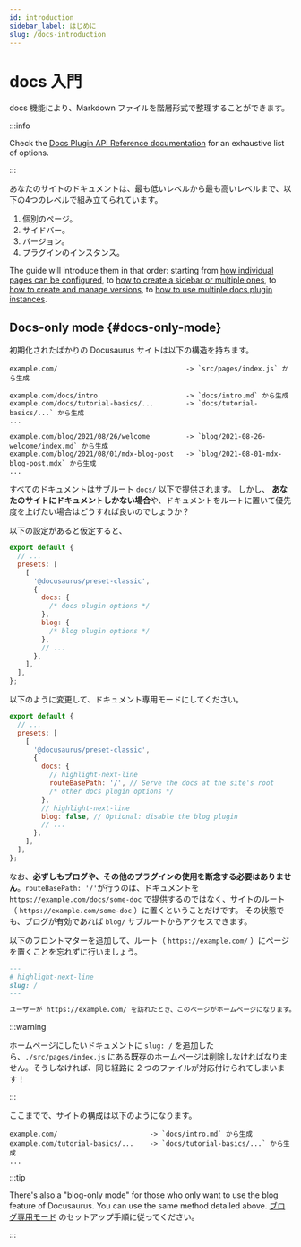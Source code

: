```yaml
---
id: introduction
sidebar_label: はじめに
slug: /docs-introduction
---
```


# docs 入門

docs 機能により、Markdown ファイルを階層形式で整理することができます。

:::info

Check the [Docs Plugin API Reference documentation](./../../api/plugins/plugin-content-docs.mdx) for an exhaustive list of options.

:::

あなたのサイトのドキュメントは、最も低いレベルから最も高いレベルまで、以下の4つのレベルで組み立てられています。

1. 個別のページ。
2. サイドバー。
3. バージョン。
4. プラグインのインスタンス。

The guide will introduce them in that order: starting from [how individual pages can be configured](./docs-create-doc.mdx), to [how to create a sidebar or multiple ones](./sidebar/index.mdx), to [how to create and manage versions](./versioning.mdx), to [how to use multiple docs plugin instances](./docs-multi-instance.mdx).

## Docs-only mode {#docs-only-mode}

初期化されたばかりの Docusaurus サイトは以下の構造を持ちます。

```
example.com/                                -> `src/pages/index.js` から生成

example.com/docs/intro                      -> `docs/intro.md` から生成
example.com/docs/tutorial-basics/...        -> `docs/tutorial-basics/...` から生成
...

example.com/blog/2021/08/26/welcome         -> `blog/2021-08-26-welcome/index.md` から生成
example.com/blog/2021/08/01/mdx-blog-post   -> `blog/2021-08-01-mdx-blog-post.mdx` から生成
...
```

すべてのドキュメントはサブルート `docs/` 以下で提供されます。 しかし、 **あなたのサイトにドキュメントしかない場合**や、ドキュメントをルートに置いて優先度を上げたい場合はどうすれば良いのでしょうか？

以下の設定があると仮定すると、

```js title="docusaurus.config.js"
export default {
  // ...
  presets: [
    [
      '@docusaurus/preset-classic',
      {
        docs: {
          /* docs plugin options */
        },
        blog: {
          /* blog plugin options */
        },
        // ...
      },
    ],
  ],
};
```

以下のように変更して、ドキュメント専用モードにしてください。

```js title="docusaurus.config.js"
export default {
  // ...
  presets: [
    [
      '@docusaurus/preset-classic',
      {
        docs: {
          // highlight-next-line
          routeBasePath: '/', // Serve the docs at the site's root
          /* other docs plugin options */
        },
        // highlight-next-line
        blog: false, // Optional: disable the blog plugin
        // ...
      },
    ],
  ],
};
```

なお、**必ずしもブログや、その他のプラグインの使用を断念する必要はありません**。`routeBasePath: '/'`が行うのは、ドキュメントを `https://example.com/docs/some-doc` で提供するのではなく、サイトのルート（ `https://example.com/some-doc` ）に置くということだけです。 その状態でも、ブログが有効であれば `blog/` サブルートからアクセスできます。

以下のフロントマターを追加して、ルート（ `https://example.com/` ）にページを置くことを忘れずに行いましょう。

```md title="docs/intro.md"
---
# highlight-next-line
slug: /
---

ユーザーが https://example.com/ を訪れたとき、このページがホームページになります。
```

:::warning

ホームページにしたいドキュメントに `slug: /` を追加したら、`./src/pages/index.js` にある既存のホームページは削除しなければなりません。そうしなければ、同じ経路に 2 つのファイルが対応付けられてしまいます！

:::

ここまでで、サイトの構成は以下のようになります。

```
example.com/                       -> `docs/intro.md` から生成
example.com/tutorial-basics/...    -> `docs/tutorial-basics/...` から生成
...
```

:::tip

There's also a "blog-only mode" for those who only want to use the blog feature of Docusaurus. You can use the same method detailed above. [ブログ専用モード](../../blog.mdx#blog-only-mode) のセットアップ手順に従ってください。

:::
